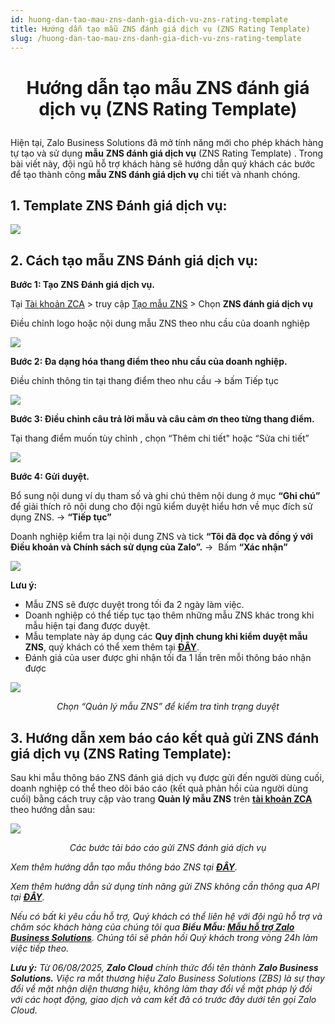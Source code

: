```yaml
---
id: huong-dan-tao-mau-zns-danh-gia-dich-vu-zns-rating-template
title: Hướng dẫn tạo mẫu ZNS đánh giá dịch vụ (ZNS Rating Template)
slug: /huong-dan-tao-mau-zns-danh-gia-dich-vu-zns-rating-template
---
```


# <p align="center">Hướng dẫn tạo mẫu ZNS đánh giá dịch vụ (ZNS Rating Template)</p>

Hiện tại, Zalo Business Solutions đã mở tính năng mới cho phép khách hàng tự tạo và sử dụng **mẫu** **ZNS đánh giá dịch vụ** (ZNS Rating Template) . Trong bài viết này, đội ngũ hỗ trợ khách hàng sẽ hướng dẫn quý khách các bước để tạo thành công **mẫu ZNS đánh giá dịch vụ** chi tiết và nhanh chóng.

## 1. Template ZNS Đánh giá dịch vụ:

<p style={{ textAlign: "center" }}>
  <img src="https://content.zalo.cloud/uploads/large_32_07c5fbc84b.png" />
</p>

## 2. Cách tạo mẫu ZNS Đánh giá dịch vụ:

**Bước 1: Tạo ZNS Đánh giá dịch vụ.**

Tại [Tài khoản ZCA](https://account.zalo.cloud/) > truy cập [Tạo mẫu ZNS](https://account.zalo.cloud/tool/zns/createTemplate) > Chọn **ZNS đánh giá dịch vụ**

Điều chỉnh logo hoặc nội dung mẫu ZNS theo nhu cầu của doanh nghiệp

![](https://stc-oa.zdn.vn/uploads/9327c6daf388117e06a96e9abf251aa9.png)

**Bước 2: Đa dạng hóa thang điểm theo nhu cầu của doanh nghiệp.**

Điều chỉnh thông tin tại thang điểm theo nhu cầu → bấm Tiếp tục

![](https://stc-oa.zdn.vn/uploads/a34656f45c3303245afafae21065c9ef.png)

**Bước 3: Điều chỉnh câu trả lời mẫu và câu cảm ơn theo từng thang điểm.**

Tại thang điểm muốn tùy chỉnh , chọn “Thêm chi tiết" hoặc “Sửa chi tiết”

![](https://stc-oa.zdn.vn/uploads/cb85097f117c7fcc4a671c1c472ca5d0.png)

**Bước 4: Gửi duyệt.**

Bổ sung nội dung ví dụ tham số và ghi chú thêm nội dung ở mục **“Ghi chú”** để giải thích rõ nội dung cho đội ngũ kiểm duyệt hiểu hơn về mục đích sử dụng ZNS. → **“Tiếp tục”**

Doanh nghiệp kiểm tra lại nội dung ZNS và tick **“Tôi đã đọc và đồng ý với Điều khoản và Chính sách sử dụng của Zalo”.** →  Bấm **“Xác nhận”**

![](https://stc-oa.zdn.vn/uploads/449b8a029995f148c00e969a5c627c92.png)

**Lưu ý:**

- Mẫu ZNS sẽ được duyệt trong tối đa 2 ngày làm việc.
- Doanh nghiệp có thể tiếp tục tạo thêm những mẫu ZNS khác trong khi mẫu hiện tại đang được duyệt.
- Mẫu template này áp dụng các **Quy định chung khi kiểm duyệt mẫu ZNS**, quý khách có thể xem thêm tại [**ĐÂY**](https://zalo.cloud/news/quy-dinh-chung-khi-kiem-duyet-mau-tin-zns/baujzpyvjjrz7776m).
- Đánh giá của user được ghi nhận tối đa 1 lần trên mỗi thông báo nhận được

<p style={{ textAlign: "center" }}>
  <img src="https://stc-oa.zdn.vn/uploads/e7bfaac73431e37af79549e7fcc6f9b4.png" />
</p>

_<p align="center">Chọn “Quản lý mẫu ZNS” để kiểm tra tình trạng duyệt</p>_

## 3. Hướng dẫn xem báo cáo kết quả gửi ZNS đánh giá dịch vụ (ZNS Rating Template):

Sau khi mẫu thông báo ZNS đánh giá dịch vụ được gửi đến người dùng cuối, doanh nghiệp có thể theo dõi báo cáo (kết quả phản hồi của người dùng cuối) bằng cách truy cập vào trang **Quản lý mẫu ZNS** trên [**tài khoản ZCA**](https://account.zalo.cloud/QBU7GBG7N6WDDJAA8/spending/overview) theo hướng dẫn sau:

<p style={{ textAlign: "center" }}>
  <img src="https://stc-oa.zdn.vn/uploads/0610e1891794a6898fe866c88060e586.png" />
</p>

_<p align="center">Các bước tải báo cáo gửi ZNS đánh giá dịch vụ</p>_

_Xem thêm hướng dẫn tạo mẫu thông báo ZNS tại [**ĐÂY**](https://zalo.cloud/blog/huong-dan-tao-mau-thong-bao-zns/aeubd8edy4g6bggevv)._

_Xem thêm hướng dẫn sử dụng tính năng gửi ZNS không cần thông qua API tại [**ĐÂY**](https://zalo.cloud/blog/huong-dan-su-dung-tinh-nang-gui-zns-khong-can-thong-qua-api-/pdujnyqpydqrepnq)._

_Nếu có bất kì yêu cầu hỗ trợ, Quý khách có thể liên hệ với đội ngũ hỗ trợ và chăm sóc khách hàng của chúng tôi qua **Biểu Mẫu: [Mẫu hỗ trợ Zalo Business Solutions](https://go.zalo.me/SupportZBS )**. Chúng tôi sẽ phản hồi Quý khách trong vòng 24h làm việc tiếp theo._

_**Lưu ý:**_ _Từ 06/08/2025, **Zalo Cloud** chính thức đổi tên thành **Zalo Business Solutions.** Việc ra mắt thương hiệu Zalo Business Solutions (ZBS) là sự thay đổi về mặt nhận diện thương hiệu, không làm thay đổi về mặt pháp lý đối với các hoạt động, giao dịch và cam kết đã có trước đây dưới tên gọi Zalo Cloud._
